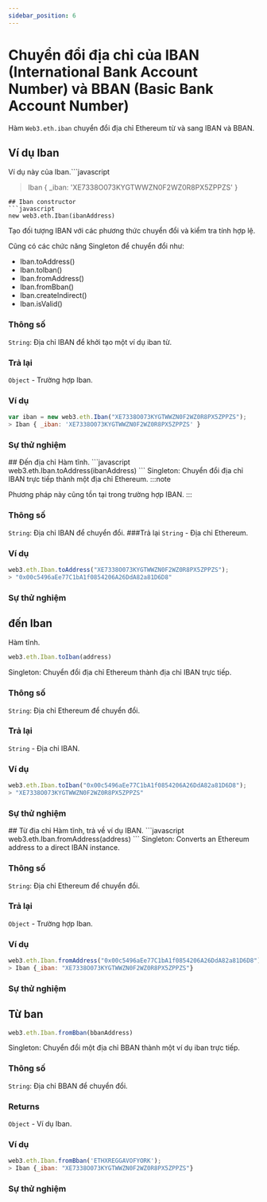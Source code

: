 ```yaml
---
sidebar_position: 6
---
```



# Chuyển đổi địa chỉ của IBAN (International Bank Account Number) và BBAN (Basic Bank Account Number)
Hàm `Web3.eth.iban` chuyển đổi địa chỉ Ethereum từ và sang IBAN và BBAN.
## Ví dụ Iban
Ví dụ này của Iban.```javascript
> Iban { _iban: 'XE7338O073KYGTWWZN0F2WZ0R8PX5ZPPZS' }
```
## Iban constructor
```javascript
new web3.eth.Iban(ibanAddress)
```
Tạo đối tượng IBAN với các phương thức chuyển đổi và kiểm tra tính hợp lệ.

Cũng có các chức năng Singleton để chuyển đổi như:

+ Iban.toAddress()
+ Iban.toIban()
+ Iban.fromAddress()
+ Iban.fromBban()
+ Iban.createIndirect()
+ Iban.isValid()
### Thông số
`String`: Địa chỉ IBAN để khởi tạo một ví dụ iban từ.
### Trả lại
`Object` - Trường hợp Iban.

### Ví dụ
```javascript
var iban = new web3.eth.Iban("XE7338O073KYGTWWZN0F2WZ0R8PX5ZPPZS");
> Iban { _iban: 'XE7338O073KYGTWWZN0F2WZ0R8PX5ZPPZS' }
```
### Sự thử nghiệm
<Constructor/>
## Đến địa chỉ
Hàm tĩnh.
```javascript
web3.eth.Iban.toAddress(ibanAddress)
```
Singleton: Chuyển đổi địa chỉ IBAN trực tiếp thành một địa chỉ Ethereum.
:::note

Phương pháp này cũng tồn tại trong trường hợp IBAN.
:::
### Thông số
`String`: Địa chỉ IBAN để chuyển đổi.
###Trả lại
`String` - Địa chỉ Ethereum.

### Ví dụ
```javascript
web3.eth.Iban.toAddress("XE7338O073KYGTWWZN0F2WZ0R8PX5ZPPZS");
> "0x00c5496aEe77C1bA1f0854206A26DdA82a81D6D8"
```
### Sự thử nghiệm
<ToAddress/>

## đến Iban
Hàm tĩnh.
```javascript
web3.eth.Iban.toIban(address)
```
Singleton: Chuyển đổi địa chỉ Ethereum thành địa chỉ IBAN trực tiếp.

### Thông số
`String`: Địa chỉ Ethereum để chuyển đổi.
### Trả lại
`String` - Địa chỉ IBAN.

### Ví dụ
```javascript
web3.eth.Iban.toIban("0x00c5496aEe77C1bA1f0854206A26DdA82a81D6D8");
> "XE7338O073KYGTWWZN0F2WZ0R8PX5ZPPZS"
```
### Sự thử nghiệm
<ToIBan/>
## Từ địa chỉ
Hàm tĩnh, trả về ví dụ IBAN.
```javascript
web3.eth.Iban.fromAddress(address)
```
Singleton: Converts an Ethereum address to a direct IBAN instance.

### Thông số
`String`: Địa chỉ Ethereum để chuyển đổi.
### Trả lại
`Object` - Trường hợp Iban.
### Ví dụ
```javascript
web3.eth.Iban.fromAddress("0x00c5496aEe77C1bA1f0854206A26DdA82a81D6D8");
> Iban {_iban: "XE7338O073KYGTWWZN0F2WZ0R8PX5ZPPZS"}
```
### Sự thử nghiệm
<FromAddress/>

## Từ ban
```javascript
web3.eth.Iban.fromBban(bbanAddress)
```
Singleton: Chuyển đổi một địa chỉ BBAN thành một ví dụ iban trực tiếp.
### Thông số
`String`: Địa chỉ BBAN để chuyển đổi.
### Returns
`Object` - Ví dụ Iban.
### Ví dụ
```javascript
web3.eth.Iban.fromBban('ETHXREGGAVOFYORK');
> Iban {_iban: "XE7338O073KYGTWWZN0F2WZ0R8PX5ZPPZS"}
```
### Sự thử nghiệm
<FromBBan/>